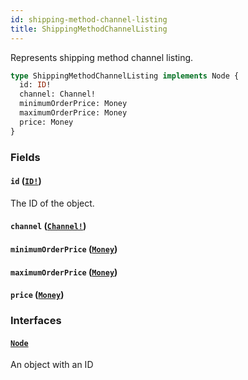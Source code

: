 ```yaml
---
id: shipping-method-channel-listing
title: ShippingMethodChannelListing
---
```


Represents shipping method channel listing.

```graphql
type ShippingMethodChannelListing implements Node {
  id: ID!
  channel: Channel!
  minimumOrderPrice: Money
  maximumOrderPrice: Money
  price: Money
}
```

### Fields

#### `id` ([`ID!`](/developer/api-reference/scalars/id.mdx))

The ID of the object.

#### `channel` ([`Channel!`](/developer/api-reference/objects/channel.mdx))

#### `minimumOrderPrice` ([`Money`](/developer/api-reference/objects/money.mdx))

#### `maximumOrderPrice` ([`Money`](/developer/api-reference/objects/money.mdx))

#### `price` ([`Money`](/developer/api-reference/objects/money.mdx))

### Interfaces

#### [`Node`](/developer/api-reference/interfaces/node.mdx)

An object with an ID
